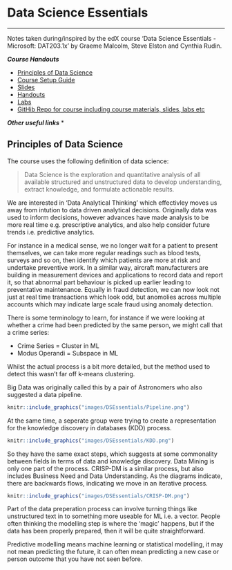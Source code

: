 # Data Science Essentials
***
Notes taken during/inspired by the edX course 'Data Science Essentials - Microsoft: DAT203.1x' by Graeme Malcolm, Steve Elston and Cynthia Rudin.

**_Course Handouts_**

* [Principles of Data Science](../files/DSEssentials/PrinciplesofDataScience.PDF)
* [Course Setup Guide](../files/DSEssentials/DAT203.1x-Setup-Guide.PDF)
* [Slides](../files/DSEssentials/Slides)
* [Handouts](../files/DSEssentials/Handouts) 
* [Labs](../files/DSEssentials/Labs)
* [GitHib Repo for course including course materials, slides, labs etc](https://microsoftlearning.github.io/Data-Science-Essentials/)

**_Other useful links_**
* []()

## Principles of Data Science

The course uses the following definition of data science:

> Data Science is the exploration and quantitative analysis of all available structured and unstructured data to develop understanding, extract knowledge, and formulate actionable results.

We are interested in 'Data Analytical Thinking' which effectivley moves us away from intution to data driven analytical decisions.  Originally data was used to inform decisions, however advances have made analysis to be more real time e.g. prescriptive analytics, and also help consider future trends i.e. predictive analytics.

For instance in a medical sense, we no longer wait for a patient to present themselves, we can take more regular readings such as blood tests, surveys and so on, then identify which patients are more at risk and undertake preventive work.  In a similar way, aircraft manufacturers are building in measurement devices and applications to record data and report it, so that abnormal part behaviour is picked up earlier leading to preventative maintenance.  Equally in fraud detection, we can now look not just at real time transactions which look odd, but anomolies across multiple accounts which may indicate large scale fraud using anomaly detection.

There is some terminology to learn, for instance if we were looking at whether a crime had been predicted by the same person, we might call that a crime series:

* Crime Series = Cluster in ML  
* Modus Operandi = Subspace in ML  

Whilst the actual process is a bit more detailed, but the method used to detect this wasn't far off k-means clustering.

Big Data was originally called this by a pair of Astronomers who also suggested a data pipeline.

```r
knitr::include_graphics("images/DSEssentials/Pipeline.png")
```

At the same time, a seperate group were trying to create a representation for the knowledge discovery in databases (KDD) process.

```r
knitr::include_graphics("images/DSEssentials/KDD.png")
```

So they have the same exact steps, which suggests at some commonality between fields in terms of data and knowledge discovery.  Data Mining is only one part of the process.  CRISP-DM is a similar process, but also includes Business Need and Data Understanding.  As the diagrams indicate, there are backwards flows, indicating we move in an iterative process.

```r
knitr::include_graphics("images/DSEssentials/CRISP-DM.png")
```

Part of the data preperation process can involve turning things like unstructured text in to something more useable for ML i.e. a vector.  People often thinking the modelling step is where the 'magic' happens, but if the data has been properly prepared, then it will be quite straightforward.

Predictive modelling means machine learning or statistical modelling, it may not mean predicting the future, it can often mean predicting a new case or person outcome that you have not seen before.